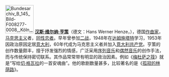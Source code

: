 [[File:Bundesarchiv_B_145_Bild-F008277-0008,_Köln,_Schloss_Brühl,_Meisterkurse_Musik.jpg|90px]]
'''[[汉斯·维尔纳·亨策|汉斯·维尔纳·亨策]]'''（德文：Hans Werner Henze，{{bd|1926年|7月1日}}），德国[[作曲家|作曲家]]，[[马克思主义|马克思主义]]者，[[同性恋者|同性恋者]]。早年曾参加[[二战|二战]]，1948年在[[达姆施塔特|达姆施塔特]]学习，1953年因政治原因定居[[意大利|意大利]]，60年代成为马克思主义者并加入[[意大利共产党|意大利共产党]]。亨策的创作数量颇丰，擅于抒发强烈的情感，广泛采用[[序列音乐|序列音乐]]和[[偶然音乐|偶然音乐]]的创作手法，而与传统保持密切联系。其作品常常带有明显的政治因素。例如《[[梅杜萨之筏|梅杜萨之筏]]》就是“写给[[切·格瓦拉|切·格瓦拉]]的一首安魂曲”。他的歌剧数量甚多，比较著名的是《[[孤寂的林荫路|孤寂的林荫路]]》。
